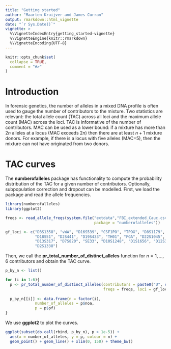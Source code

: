 ---
title: "Getting started"
author: "Maarten Kruijver and James Curran"
output: rmarkdown::html_vignette
date: "`r Sys.Date()`"
vignette: >
  %\VignetteIndexEntry{getting_started-vignette}
  %\VignetteEngine{knitr::rmarkdown}
  %\VignetteEncoding{UTF-8}
---

```{r, include = FALSE}
knitr::opts_chunk$set(
  collapse = TRUE,
  comment = "#>"
)
```

# Introduction
In forensic genetics, the number of alleles in a mixed DNA profile is often used to gauge the number of contributors to the mixture. Two statistics are relevant: the total allele count (TAC) across all loci and the maximum allele count (MAC) across the loci. TAC is informative of the number of contributors. MAC can be used as a lower bound: if a mixture has more than $2n$ alleles at a locus (MAC exceeds $2n$) then there are at least $n+1$ mixture donors. For example, if there is a locus with five alleles (MAC=5), then the mixture can not have originated from two donors.

# TAC curves
The **numberofalleles** package has functionality to compute the probability distribution of the TAC for a given number of contributors. Optionally, subpopulation correction and dropout can be modelled.
First, we load the package and read the allele frequencies.
```{r setup}
library(numberofalleles)
library(ggplot2)

freqs <- read_allele_freqs(system.file("extdata","FBI_extended_Cauc.csv", 
                                       package = "numberofalleles"))

gf_loci <- c("D3S1358", "vWA", "D16S539", "CSF1PO", "TPOX", "D8S1179", "D21S11", 
             "D18S51", "D2S441", "D19S433", "TH01", "FGA", "D22S1045", "D5S818", 
             "D13S317", "D7S820", "SE33", "D10S1248", "D1S1656", "D12S391", 
             "D2S1338")
```

Then, we call the **pr_total_number_of_distinct_alleles** function for $n=1,\ldots,6$ contributors and obtain the TAC curve.
```{r TAC}
p_by_n <- list()

for (i in 1:6){
  p <- pr_total_number_of_distinct_alleles(contributors = paste0("U", seq(i)), 
                                           freqs = freqs, loci = gf_loci)
  
  p_by_n[[i]] <- data.frame(n = factor(i),
             number_of_alleles = p$noa,
             p = p$pf)
}
```
We use **ggplot2** to plot the curves.
```{r fig.asp = 0.4, fig.width = 7}
ggplot(subset(do.call(rbind, p_by_n), p > 1e-5)) + 
  aes(x = number_of_alleles, y = p, colour = n) + 
  geom_point() + geom_line() + xlim(0, 150) + theme_bw()
```
